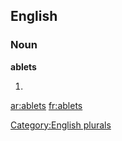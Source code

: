 
==English==

===Noun===
'''ablets'''

# {{plural of|[[ablet]]}}

[[Category:English plurals]]

[[ar:ablets]]
[[fr:ablets]]